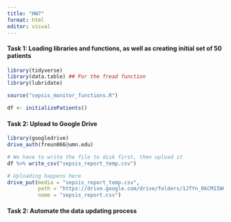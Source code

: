 ```yaml
---
title: "HW7"
format: html
editor: visual
---
```


#### Task 1: Loading libraries and functions, as well as creating initial set of 50 patients

```r
library(tidyverse)
library(data.table) ## For the fread function
library(lubridate)

source("sepsis_monitor_functions.R")

df <- initializePatients()
```

#### Task 2: Upload to Google Drive 

```r
library(googledrive)
drive_auth(freun066@umn.edu)

# We have to write the file to disk first, then upload it
df %>% write_csv("sepsis_report_temp.csv")

# Uploading happens here
drive_put(media = "sepsis_report_temp.csv",  
          path = "https://drive.google.com/drive/folders/1JfYn_0kCM1IWGGSwv0VEkZ1MD2pJp9yt",
          name = "sepsis_report.csv")
```

#### Task 2: Automate the data updating process

```r

```
